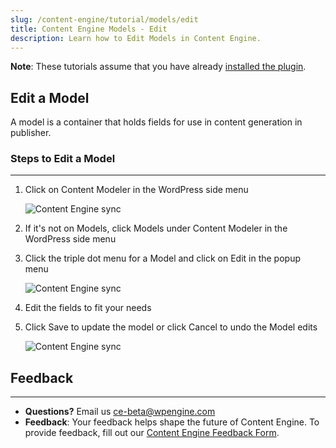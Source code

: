 ```yaml
---
slug: /content-engine/tutorial/models/edit
title: Content Engine Models - Edit
description: Learn how to Edit Models in Content Engine.
---
```


**Note**: These tutorials assume that you have already [installed the plugin](../../introduction.mdx).

## Edit a Model

A model is a container that holds fields for use in content generation in publisher.

### Steps to Edit a Model
---
1. Click on Content Modeler in the WordPress side menu

    ![Content Engine sync](../../images/acm-sidebar.png)

1. If it's not on Models, click Models under Content Modeler in the WordPress side menu

1. Click the triple dot menu for a Model and click on Edit in the popup menu

    ![Content Engine sync](../../images/editModel.png)

1. Edit the fields to fit your needs

1. Click Save to update the model or click Cancel to undo the Model edits

    ![Content Engine sync](../../images/saveCancel.png)

## Feedback
---
- **Questions?** Email us ce-beta@wpengine.com
- **Feedback**: Your feedback helps shape the future of Content Engine. To provide feedback, fill out our [Content Engine Feedback Form](https://docs.google.com/forms/d/e/1FAIpQLSecvuZ_EMiTIOlTSwcW1JnPQcFbAcCOwGlhURkzBI8Ps9vFzA/viewform).
